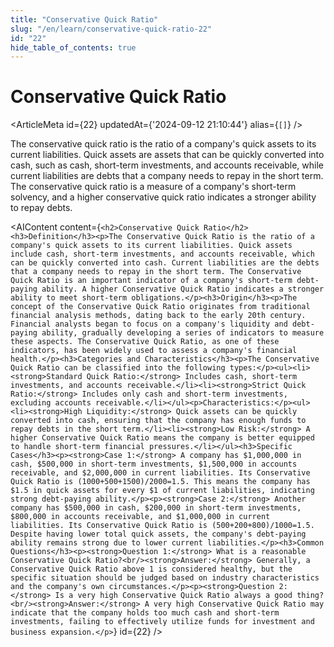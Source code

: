 ```yaml
---
title: "Conservative Quick Ratio"
slug: "/en/learn/conservative-quick-ratio-22"
id: "22"
hide_table_of_contents: true
---
```



# Conservative Quick Ratio

<ArticleMeta id={22} updatedAt={'2024-09-12 21:10:44'} alias={`[]`} />
<div className='border-solid border-b border-t-0 my-4 border-[var(--ifm-color-gray-300)]' />

The conservative quick ratio is the ratio of a company's quick assets to its current liabilities. Quick assets are assets that can be quickly converted into cash, such as cash, short-term investments, and accounts receivable, while current liabilities are debts that a company needs to repay in the short term. The conservative quick ratio is a measure of a company's short-term solvency, and a higher conservative quick ratio indicates a stronger ability to repay debts.

<AIContent content={`<h2>Conservative Quick Ratio</h2><h3>Definition</h3><p>The Conservative Quick Ratio is the ratio of a company's quick assets to its current liabilities. Quick assets include cash, short-term investments, and accounts receivable, which can be quickly converted into cash. Current liabilities are the debts that a company needs to repay in the short term. The Conservative Quick Ratio is an important indicator of a company's short-term debt-paying ability. A higher Conservative Quick Ratio indicates a stronger ability to meet short-term obligations.</p><h3>Origin</h3><p>The concept of the Conservative Quick Ratio originates from traditional financial analysis methods, dating back to the early 20th century. Financial analysts began to focus on a company's liquidity and debt-paying ability, gradually developing a series of indicators to measure these aspects. The Conservative Quick Ratio, as one of these indicators, has been widely used to assess a company's financial health.</p><h3>Categories and Characteristics</h3><p>The Conservative Quick Ratio can be classified into the following types:</p><ul><li><strong>Standard Quick Ratio:</strong> Includes cash, short-term investments, and accounts receivable.</li><li><strong>Strict Quick Ratio:</strong> Includes only cash and short-term investments, excluding accounts receivable.</li></ul><p>Characteristics:</p><ul><li><strong>High Liquidity:</strong> Quick assets can be quickly converted into cash, ensuring that the company has enough funds to repay debts in the short term.</li><li><strong>Low Risk:</strong> A higher Conservative Quick Ratio means the company is better equipped to handle short-term financial pressures.</li></ul><h3>Specific Cases</h3><p><strong>Case 1:</strong> A company has $1,000,000 in cash, $500,000 in short-term investments, $1,500,000 in accounts receivable, and $2,000,000 in current liabilities. Its Conservative Quick Ratio is (1000+500+1500)/2000=1.5. This means the company has $1.5 in quick assets for every $1 of current liabilities, indicating strong debt-paying ability.</p><p><strong>Case 2:</strong> Another company has $500,000 in cash, $200,000 in short-term investments, $800,000 in accounts receivable, and $1,000,000 in current liabilities. Its Conservative Quick Ratio is (500+200+800)/1000=1.5. Despite having lower total quick assets, the company's debt-paying ability remains strong due to lower current liabilities.</p><h3>Common Questions</h3><p><strong>Question 1:</strong> What is a reasonable Conservative Quick Ratio?<br/><strong>Answer:</strong> Generally, a Conservative Quick Ratio above 1 is considered healthy, but the specific situation should be judged based on industry characteristics and the company's own circumstances.</p><p><strong>Question 2:</strong> Is a very high Conservative Quick Ratio always a good thing?<br/><strong>Answer:</strong> A very high Conservative Quick Ratio may indicate that the company holds too much cash and short-term investments, failing to effectively utilize funds for investment and business expansion.</p>`} id={22} />
